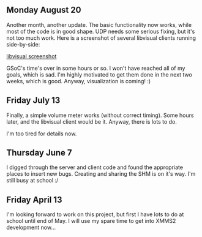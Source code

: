 == Monday August 20 ==

Another month, another update. The basic functionality now works, while most of the code is in good shape. UDP needs some serious fixing, but it's not too much work. Here is a screenshot of several libvisual clients running side-by-side:

[http://fopref.meinungsverstaerker.de/div/visual.png libvisual screenshot]

GSoC's time's over in some hours or so. I won't have reached all of my goals, which is sad. I'm highly motivated to get them done in the next two weeks, which is good. Anyway, visualization is coming! :)

== Friday July 13 ==

Finally, a simple volume meter works (without correct timing). Some hours later, and the libvisual client would be it. Anyway, there is lots to do.

I'm too tired for details now.


== Thursday June 7 ==

I digged through the server and client code and found the appropriate places to insert new bugs. Creating and sharing the SHM is on it's way. I'm still busy at school :/


== Friday April 13 ==

I'm looking forward to work on this project, but first I have lots to do at school until end of May. I will use my spare time to get into XMMS2 development now...